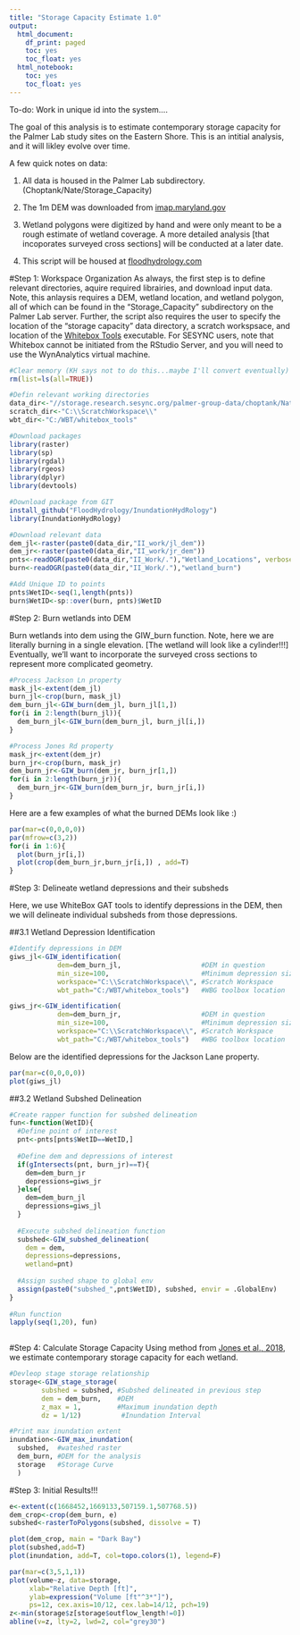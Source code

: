 ```yaml
---
title: "Storage Capacity Estimate 1.0"
output:
  html_document:
    df_print: paged
    toc: yes
    toc_float: yes
  html_notebook:
    toc: yes
    toc_float: yes
---
```


To-do: Work in unique id into the system....


The goal of this analysis is to estimate contemporary storage capacity for the Palmer Lab study sites on the Eastern Shore. This is an intitial analysis, and it will likley evolve over time.  

A few quick notes on data:

1) All data is housed in the Palmer Lab subdirectory.  (Choptank/Nate/Storage_Capacity)

2) The 1m DEM was downloaded from [imap.maryland.gov](http://imap.maryland.gov/Pages/lidar-dem-download-files.aspx)

3) Wetland polygons were digitized by hand and were only meant to be a rough estimate of wetland coverage.  A more detailed analysis [that incoporates surveyed cross sections] will be conducted at a later date.  

4) This script will be housed at [floodhydrology.com](http://floodhydrology.com/InundationHydRology/Storage_Capacity_Estimates.html)

#Step 1: Workspace Organization
As always, the first step is to define relevant directories, aquire required librairies, and download input data. Note, this anlaysis requires a DEM, wetland location, and wetland polygon, all of which can be found in the "Storage_Capacity" subdirectory on the Palmer Lab server. Further, the script also requires the user to specify the location of the "storage capacity" data directory, a scratch workspsace, and location of the [Whitebox Tools](http://www.uoguelph.ca/~hydrogeo/WhiteboxTools/index.html) executable. For SESYNC users, note that Whitebox cannot be initiated from the RStudio Server, and you will need to use the WynAnalytics virtual machine.

```r
#Clear memory (KH says not to do this...maybe I'll convert eventually)
rm(list=ls(all=TRUE))

#Defin relevant working directories
data_dir<-"//storage.research.sesync.org/palmer-group-data/choptank/Nate/Storage_Capacity/"
scratch_dir<-"C:\\ScratchWorkspace\\"
wbt_dir<-"C:/WBT/whitebox_tools"

#Download packages 
library(raster)
library(sp)
library(rgdal)
library(rgeos)
library(dplyr)
library(devtools)

#Download package from GIT
install_github("FloodHydrology/InundationHydRology")
library(InundationHydRology)

#Download relevant data 
dem_jl<-raster(paste0(data_dir,"II_work/jl_dem"))
dem_jr<-raster(paste0(data_dir,"II_work/jr_dem"))
pnts<-readOGR(paste0(data_dir,"II_Work/."),"Wetland_Locations", verbose = F)
burn<-readOGR(paste0(data_dir,"II_Work/."),"wetland_burn")

#Add Unique ID to points
pnts$WetID<-seq(1,length(pnts))
burn$WetID<-sp::over(burn, pnts)$WetID

```

#Step 2: Burn wetlands into DEM 

Burn wetlands into dem using the GIW_burn function. Note, here we are literally burning in a single elevation. [The wetland will look like a cylinder!!!]  Eventually, we'll want to incorporate the surveyed cross sections to represent more complicated geometry.

```r
#Process Jackson Ln property
mask_jl<-extent(dem_jl)
burn_jl<-crop(burn, mask_jl)
dem_burn_jl<-GIW_burn(dem_jl, burn_jl[1,])
for(i in 2:length(burn_jl)){
  dem_burn_jl<-GIW_burn(dem_burn_jl, burn_jl[i,])
}

#Process Jones Rd property
mask_jr<-extent(dem_jr)
burn_jr<-crop(burn, mask_jr)
dem_burn_jr<-GIW_burn(dem_jr, burn_jr[1,])
for(i in 2:length(burn_jr)){
  dem_burn_jr<-GIW_burn(dem_burn_jr, burn_jr[i,])
}

```


Here are a few examples of what the burned DEMs look like :) 

```r
par(mar=c(0,0,0,0))
par(mfrow=c(3,2))
for(i in 1:6){
  plot(burn_jr[i,])
  plot(crop(dem_burn_jr,burn_jr[i,]) , add=T)
}
```

#Step 3: Delineate wetland depressions and their subsheds

Here, we use WhiteBox GAT tools to identify depressions in the DEM, then we will delineate individual subsheds from those depressions. 

##3.1 Wetland Depression Identification
```r
#Identify depressions in DEM
giws_jl<-GIW_identification(
            dem=dem_burn_jl,                    #DEM in question
            min_size=100,                       #Minimum depression size (in map units)
            workspace="C:\\ScratchWorkspace\\", #Scratch Workspace
            wbt_path="C:/WBT/whitebox_tools")   #WBG toolbox location

giws_jr<-GIW_identification(
            dem=dem_burn_jr,                    #DEM in question
            min_size=100,                       #Minimum depression size (in map units)
            workspace="C:\\ScratchWorkspace\\", #Scratch Workspace
            wbt_path="C:/WBT/whitebox_tools")   #WBG toolbox location
```
Below are the identified depressions for the Jackson Lane property. 
```r
par(mar=c(0,0,0,0))
plot(giws_jl)
```

##3.2 Wetland Subshed Delineation
```r
#Create rapper function for subshed delineation
fun<-function(WetID){
  #Define point of interest
  pnt<-pnts[pnts$WetID==WetID,]
  
  #Define dem and depressions of interest
  if(gIntersects(pnt, burn_jr)==T){
    dem=dem_burn_jr
    depressions=giws_jr
  }else{
    dem=dem_burn_jl
    depressions=giws_jl
  }
  
  #Execute subshed delineation function
  subshed<-GIW_subshed_delineation(
    dem = dem,
    depressions=depressions,
    wetland=pnt)
  
  #Assign sushed shape to global env
  assign(paste0("subshed_",pnt$WetID), subshed, envir = .GlobalEnv)
}
  
#Run function
lapply(seq(1,20), fun)
  
```

#Step 4: Calculate Storage Capacity
Using method from [Jones et al., 2018](https://doi.org/10.1002/hyp.11405), we estimate contemporary storage capacity for each wetland. 


```r
#Devleop stage storage relationship
storage<-GIW_stage_storage(
        subshed = subshed, #Subshed delineated in previous step
        dem = dem_burn,    #DEM
        z_max = 1,         #Maximum inundation depth
        dz = 1/12)          #Inundation Interval

#Print max inundation extent
inundation<-GIW_max_inundation(
  subshed,  #wateshed raster
  dem_burn, #DEM for the analysis
  storage   #Storage Curve 
  )

```


#Step 3: Initial Results!!!
```r
e<-extent(c(1668452,1669133,507159.1,507768.5))
dem_crop<-crop(dem_burn, e)
subshed<-rasterToPolygons(subshed, dissolve = T)

plot(dem_crop, main = "Dark Bay")
plot(subshed,add=T)
plot(inundation, add=T, col=topo.colors(1), legend=F)
```

```r
par(mar=c(3,5,1,1))
plot(volume~z, data=storage,  
     xlab="Relative Depth [ft]", 
     ylab=expression("Volume [ft"^3*"]"), 
     ps=12, cex.axis=10/12, cex.lab=14/12, pch=19)
z<-min(storage$z[storage$outflow_length!=0])
abline(v=z, lty=2, lwd=2, col="grey30")

```

